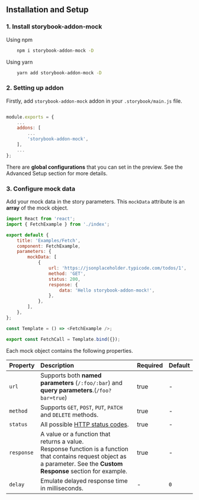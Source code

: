 
<Meta title="Docs/Installation" />

<style>
    {`
        .subheading {
            margin-bottom: 1.5rem;
        }
    `}
</style>

<h2 className="subheading">Installation and Setup</h2>

<h3 className="subheading">1. Install storybook-addon-mock</h3>

<div>Using npm</div>

```sh
    npm i storybook-addon-mock -D
```

<div> Using yarn </div>

```sh
    yarn add storybook-addon-mock -D
```

<h3 className="subheading">2. Setting up addon</h3>

Firstly, add `storybook-addon-mock` addon in your `.storybook/main.js` file.

```js

module.exports = {
    ...
    addons: [
        ...
        'storybook-addon-mock',
    ],
    ...
};
```

There are <strong>global configurations</strong> that you can set in the preview.
See the <LinkTo kind="Docs/Advanced Setup" story="page">Advanced Setup</LinkTo> section for more details.

<h3 className="subheading">3. Configure mock data</h3>

Add your mock data in the story parameters. This `mockData` attribute is an <strong>array</strong> of the mock object.

```js
import React from 'react';
import { FetchExample } from './index';

export default {
    title: 'Examples/Fetch',
    component: FetchExample,
    parameters: {
        mockData: [
            {
                url: 'https://jsonplaceholder.typicode.com/todos/1',
                method: 'GET',
                status: 200,
                response: {
                    data: 'Hello storybook-addon-mock!',
                },
            },
        ],
    },
};

const Template = () => <FetchExample />;

export const FetchCall = Template.bind({});
```

Each mock object contains the following properties.

| Property   | Description                                                                                                                                                                     | Required | Default |
| ---------- | :------------------------------------------------------------------------------------------------------------------------------------------------------------------------------ | :------- | :------ |
| `url`      | Supports both **named parameters** (`/:foo/:bar`) and **query parameters**.(`/foo?bar=true`)                                                                                    | true     | -       |
| `method`   | Supports `GET`, `POST`, `PUT`, `PATCH` and `DELETE` methods.                                                                                                                    | true     | -       |
| `status`   | All possible [HTTP status codes](https://developer.mozilla.org/en-US/docs/Web/HTTP/Status).                                                                                     | true     | -       |
| `response` | A value or a function that returns a value. <br/> Response function is a function that contains request object as a parameter. See the **Custom Response** section for example. | true     | -       |
| `delay`    | Emulate delayed response time in milliseconds.                                                                                                                                  | -        | `0`     |

<br />

<Footer
    title="Advanced setup"
    subtitle="Setup the addon with advanced configuration"
    actionText="Next"
    actionLink="Docs/Advanced setup"
/>
